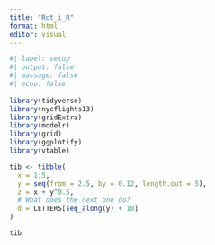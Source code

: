 ```yaml
---
title: "Rot_i_R"
format: html
editor: visual
---
```


```r
#| label: setup
#| output: false
#| massage: false
#| echo: false
    
library(tidyverse)
library(nycflights13)
library(gridExtra)
library(modelr)
library(grid)
library(ggplotify)
library(vtable)
```

```r
tib <- tibble(
  x = 1:5,
  y = seq(from = 2.5, by = 0.12, length.out = 5),
  z = x + y^0.5,
  # What does the next one do?
  d = LETTERS[seq_along(y) + 10]
)
```

```r
tib
```
